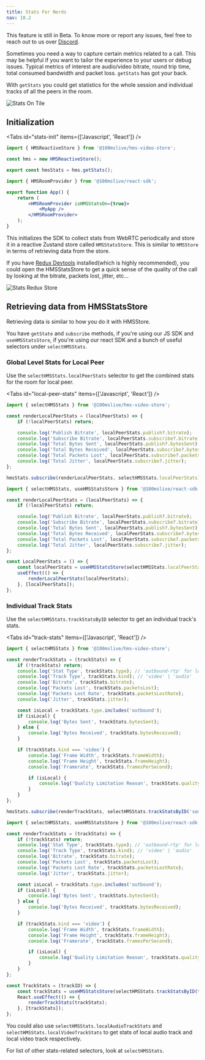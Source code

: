 ```yaml
---
title: Stats For Nerds
nav: 10.2
---
```


<Note type="warning">
    This feature is still in Beta. To know more or report any issues, feel free to reach out to us
    over <a href={'https://discord.com/invite/kGdmszyzq2'}>Discord</a>.
</Note>

Sometimes you need a way to capture certain metrics related to a call. This may be helpful if you want to tailor the experience to your users or debug issues. Typical metrics of interest are audio/video bitrate, round trip time, total consumed bandwidth and packet loss. <APILink type="class" name="HMSReactiveStore#get-stats">`getStats`</APILink> has got your back.

With <APILink type="class" name="HMSReactiveStore#get-stats">`getStats`</APILink> you could get statistics for the whole session and individual tracks of all the peers in the room.

![Stats On Tile](/docs/v2/stats-tile.png)

## Initialization

<Tabs id="stats-init" items={['Javascript', 'React']} />

<Tab id="stats-init-0">

```jsx
import { HMSReactiveStore } from '@100mslive/hms-video-store';

const hms = new HMSReactiveStore();

export const hmsStats = hms.getStats();
```

</Tab>

<Tab id="stats-init-1">

```jsx
import { HMSRoomProvider } from '@100mslive/react-sdk';

export function App() {
    return (
        <HMSRoomProvider isHMSStatsOn={true}>
            <MyApp />
        </HMSRoomProvider>
    );
}
```

</Tab>

This initializes the SDK to collect stats from WebRTC periodically and store it in a reactive Zustand store called <APILink>`HMSStatsStore`</APILink>. This is similar to <APILink>`HMSStore`</APILink> in terms of retrieving data from the store.

If you have [Redux Devtools](https://chrome.google.com/webstore/detail/redux-devtools/lmhkpmbekcpmknklioeibfkpmmfibljd?hl=en) installed(which is highly recommended), you could open the HMSStatsStore to get a quick sense of the quality of the call by looking at the bitrate, packets lost, jitter, etc...

![Stats Redux Store](/docs/v2/stats-redux-store.png)

## Retrieving data from HMSStatsStore

Retrieving data is similar to how you do it with HMSStore.

You have `getState` and `subscribe` methods, if you're using our JS SDK and `useHMSStatsStore`, if you're using our react SDK and a bunch of useful selectors under <APILink type="selector">`selectHMSStats`</APILink>.

### Global Level Stats for Local Peer

Use the `selectHMSStats.localPeerStats` selector to get the combined stats for the room for local peer.

<Tabs id="local-peer-stats" items={['Javascript', 'React']} />

<Tab id="local-peer-stats-0">

```jsx
import { selectHMSStats } from '@100mslive/hms-video-store';

const renderLocalPeerStats = (localPeerStats) => {
    if (!localPeerStats) return;

    console.log('Publish Bitrate', localPeerStats.publish?.bitrate);
    console.log('Subscribe Bitrate', localPeerStats.subscribe?.bitrate);
    console.log('Total Bytes Sent', localPeerStats.publish?.bytesSent);
    console.log('Total Bytes Received', localPeerStats.subscribe?.bytesReceived);
    console.log('Total Packets Lost', localPeerStats.subscribe?.packetsLost);
    console.log('Total Jitter', localPeerStats.subscribe?.jitter);
};

hmsStats.subscribe(renderLocalPeerStats, selectHMSStats.localPeerStats);
```

</Tab>

<Tab id="local-peer-stats-1">

```jsx
import { selectHMSStats, useHMSStatsStore } from '@100mslive/react-sdk';

const renderLocalPeerStats = (localPeerStats) => {
    if (!localPeerStats) return;

    console.log('Publish Bitrate', localPeerStats.publish?.bitrate);
    console.log('Subscribe Bitrate', localPeerStats.subscribe?.bitrate);
    console.log('Total Bytes Sent', localPeerStats.publish?.bytesSent);
    console.log('Total Bytes Received', localPeerStats.subscribe?.bytesReceived);
    console.log('Total Packets Lost', localPeerStats.subscribe?.packetsLost);
    console.log('Total Jitter', localPeerStats.subscribe?.jitter);
};

const LocalPeerStats = () => {
    const localPeerStats = useHMSStatsStore(selectHMSStats.localPeerStats);
    useEffect(() => {
        renderLocalPeerStats(localPeerStats);
    }, [localPeerStats]);
};
```

</Tab>

### Individual Track Stats

Use the `selectHMSStats.trackStatsByID` selector to get an individual track's stats.

<Tabs id="track-stats" items={['Javascript', 'React']} />

<Tab id="track-stats-0">

```jsx
import { selectHMSStats } from '@100mslive/hms-video-store';

const renderTrackStats = (trackStats) => {
    if (!trackStats) return;
    console.log('Stat Type', trackStats.type); // 'outbound-rtp' for local tracks, 'inbound-rtp' for remote tracks
    console.log('Track Type', trackStats.kind); // 'video' | 'audio'
    console.log('Bitrate', trackStats.bitrate);
    console.log('Packets Lost', trackStats.packetsLost);
    console.log('Packets Lost Rate', trackStats.packetsLostRate);
    console.log('Jitter', trackStats.jitter);

    const isLocal = trackStats.type.includes('outbound');
    if (isLocal) {
        console.log('Bytes Sent', trackStats.bytesSent);
    } else {
        console.log('Bytes Received', trackStats.bytesReceived);
    }

    if (trackStats.kind === 'video') {
        console.log('Frame Width', trackStats.frameWidth);
        console.log('Frame Height', trackStats.frameHeight);
        console.log('Framerate', trackStats.framesPerSecond);

        if (isLocal) {
            console.log('Quality Limitation Reason', trackStats.qualityLimitationReason);
        }
    }
};

hmsStats.subscribe(renderTrackStats, selectHMSStats.trackStatsByID('some-track-id'));
```

</Tab>

<Tab id="track-stats-1">

```jsx
import { selectHMSStats, useHMSStatsStore } from '@100mslive/react-sdk';

const renderTrackStats = (trackStats) => {
    if (!trackStats) return;
    console.log('Stat Type', trackStats.type); // 'outbound-rtp' for local tracks, 'inbound-rtp' for remote tracks
    console.log('Track Type', trackStats.kind); // 'video' | 'audio'
    console.log('Bitrate', trackStats.bitrate);
    console.log('Packets Lost', trackStats.packetsLost);
    console.log('Packets Lost Rate', trackStats.packetsLostRate);
    console.log('Jitter', trackStats.jitter);

    const isLocal = trackStats.type.includes('outbound');
    if (isLocal) {
        console.log('Bytes Sent', trackStats.bytesSent);
    } else {
        console.log('Bytes Received', trackStats.bytesReceived);
    }

    if (trackStats.kind === 'video') {
        console.log('Frame Width', trackStats.frameWidth);
        console.log('Frame Height', trackStats.frameHeight);
        console.log('Framerate', trackStats.framesPerSecond);

        if (isLocal) {
            console.log('Quality Limitation Reason', trackStats.qualityLimitationReason);
        }
    }
};

const TrackStats = (trackID) => {
    const trackStats = useHMSStatsStore(selectHMSStats.trackStatsByID(trackID));
    React.useEffect(() => {
        renderTrackStats(trackStats);
    }, [trackStats]);
};
```

</Tab>

You could also use `selectHMSStats.localAudioTrackStats` and `selectHMSStats.localVideoTrackStats` to get stats of local audio track and local video track respectively.

For list of other stats-related selectors, look at <APILink type="selector">`selectHMSStats`</APILink>.
